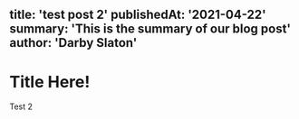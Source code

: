 title: 'test post 2'
publishedAt: '2021-04-22'
summary: 'This is the summary of our blog post'
author: 'Darby Slaton'
---

# Title Here!

Test 2